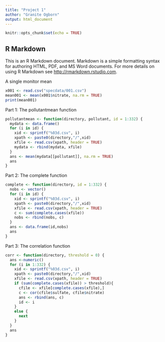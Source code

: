 ```yaml
---
title: "Project 1"
author: "Granite Ogborn"
output: html_document
---
```


```r
knitr::opts_chunk$set(echo = TRUE)
```

## R Markdown

This is an R Markdown document. Markdown is a simple formatting syntax for authoring HTML, PDF, and MS Word documents. For more details on using R Markdown see <http://rmarkdown.rstudio.com>.

A single monitor mean
```r
x001 <- read.csv("specdata/001.csv")
mean001 <- mean(x001$nitrate, na.rm = TRUE)
print(mean001)
```

Part 1: The pollutantmean function
```r
pollutantmean <- function(directory, pollutant, id = 1:332) {
  mydata <- data.frame()
  for (i in id) {
    xid <- sprintf("%03d.csv", i)
    xpath <- paste0(directory,"/",xid)
    xfile <- read.csv(xpath, header = TRUE)
    mydata <- rbind(mydata, xfile)
  }
  ans <- mean(mydata[[pollutant]], na.rm = TRUE)
  ans
}
```

Part 2: The complete function
```r
complete <- function(directory, id = 1:332) {
  nobs <- vector()
  for (i in id) {
    xid <- sprintf("%03d.csv", i)
    xpath <- paste0(directory,"/",xid)
    xfile <- read.csv(xpath, header = TRUE)
    c <- sum(complete.cases(xfile))
    nobs <- rbind(nobs, c)
  }
  ans <- data.frame(id,nobs)
  ans
}
```

Part 3: The correlation function
```r
corr <- function(directory, threshold = 0) {
  ans <-numeric()
  for (i in 1:332) {
    xid <- sprintf("%03d.csv", i)
    xpath <- paste0(directory,"/",xid)
    xfile <- read.csv(xpath, header = TRUE)
    if (sum(complete.cases(xfile)) > threshold){
      cfile <- xfile[complete.cases(xfile),]
      c <- cor(cfile$sulfate, cfile$nitrate)
      ans <- rbind(ans, c)
      id <- i
    }
    else {
      next
    }
  }
  ans
}
```

